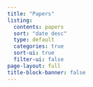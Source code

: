 ```yaml
---
title: "Papers"
listing:
  contents: papers
  sort: "date desc"
  type: default
  categories: true
  sort-ui: true
  filter-ui: false
page-layout: full
title-block-banner: false
---
```


